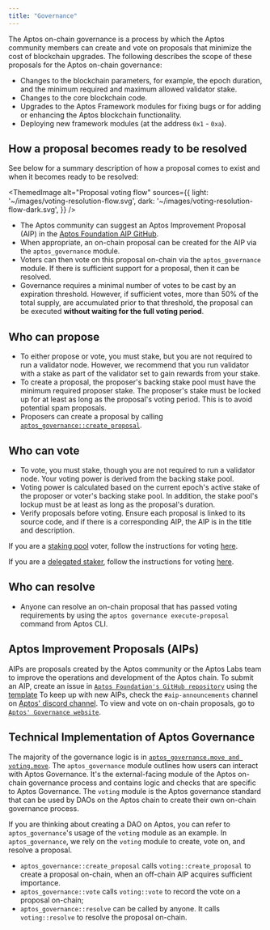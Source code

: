 ```yaml
---
title: "Governance"
---
```



The Aptos on-chain governance is a process by which the Aptos community members can create and vote on proposals that minimize the cost of blockchain upgrades. The following describes the scope of these proposals for the Aptos on-chain governance:

- Changes to the blockchain parameters, for example, the epoch duration, and the minimum required and maximum allowed validator stake.
- Changes to the core blockchain code.
- Upgrades to the Aptos Framework modules for fixing bugs or for adding or enhancing the Aptos blockchain functionality.
- Deploying new framework modules (at the address `0x1` - `0xa`).

## How a proposal becomes ready to be resolved

See below for a summary description of how a proposal comes to exist and when it becomes ready to be resolved:

<ThemedImage
  alt="Proposal voting flow"
  sources={{
light: '~/images/voting-resolution-flow.svg',
dark: '~/images/voting-resolution-flow-dark.svg',
}}
/>

- The Aptos community can suggest an Aptos Improvement Proposal (AIP) in the [Aptos Foundation AIP GitHub](https://github.com/aptos-foundation/AIPs).
- When appropriate, an on-chain proposal can be created for the AIP via the `aptos_governance` module.
- Voters can then vote on this proposal on-chain via the `aptos_governance` module. If there is sufficient support for a proposal, then it can be resolved.
- Governance requires a minimal number of votes to be cast by an expiration threshold. However, if sufficient votes, more than 50% of the total supply, are accumulated prior to that threshold, the proposal can be executed **without waiting for the full voting period**.

## Who can propose

- To either propose or vote, you must stake, but you are not required to run a validator node. However, we recommend that you run validator with a stake as part of the validator set to gain rewards from your stake.
- To create a proposal, the proposer's backing stake pool must have the minimum required proposer stake. The proposer's stake must be locked up for at least as long as the proposal's voting period. This is to avoid potential spam proposals.
- Proposers can create a proposal by calling [`aptos_governance::create_proposal`](https://github.com/aptos-labs/aptos-core/blob/27a255ebc662817944435349afc4ec33ea317e64/aptos-move/framework/aptos-framework/sources/aptos_governance.move#L183).

## Who can vote

- To vote, you must stake, though you are not required to run a validator node. Your voting power is derived from the backing stake pool.
- Voting power is calculated based on the current epoch's active stake of the proposer or voter's backing stake pool. In addition, the stake pool's lockup must be at least as long as the proposal's duration.
- Verify proposals before voting. Ensure each proposal is linked to its source code, and if there is a corresponding AIP, the AIP is in the title and description.

If you are a [staking pool](/network/blockchain/staking) voter, follow the instructions for voting [here](/network/nodes/validator-node/connect-nodes/staking-pool-voter).

If you are a [delegated staker](/network/blockchain/delegated-staking), follow the instructions for voting [here](/network/nodes/validator-node/connect-nodes/staking-pool-voter#delegation-pool-voter).

## Who can resolve

- Anyone can resolve an on-chain proposal that has passed voting requirements by using the `aptos governance execute-proposal` command from Aptos CLI.

## Aptos Improvement Proposals (AIPs)

AIPs are proposals created by the Aptos community or the Aptos Labs team to improve the operations and development of the Aptos chain.
To submit an AIP, create an issue in [`Aptos Foundation's GitHub repository`](https://github.com/aptos-foundation/AIPs/issues) using the [template](https://github.com/aptos-foundation/AIPs/blob/main/TEMPLATE.md)
To keep up with new AIPs, check the `#aip-announcements` channel on [Aptos' discord channel](https://discord.gg/aptosnetwork).
To view and vote on on-chain proposals, go to [`Aptos' Governance website`](https://governance.aptosfoundation.org/).

## Technical Implementation of Aptos Governance

The majority of the governance logic is in [`aptos_governance.move and voting.move`](https://github.com/aptos-labs/aptos-core/blob/main/aptos-move/framework/aptos-framework/sources).
The `aptos_governance` module outlines how users can interact with Aptos Governance. It's the external-facing module of the Aptos on-chain governance process and contains logic and checks that are specific to Aptos Governance.
The `voting` module is the Aptos governance standard that can be used by DAOs on the Aptos chain to create their own on-chain governance process.

If you are thinking about creating a DAO on Aptos, you can refer to `aptos_governance`'s usage of the `voting` module as an example.
In `aptos_governance`, we rely on the `voting` module to create, vote on, and resolve a proposal.

- `aptos_governance::create_proposal` calls `voting::create_proposal` to create a proposal on-chain, when an off-chain AIP acquires sufficient importance.
- `aptos_governance::vote` calls `voting::vote` to record the vote on a proposal on-chain;
- `aptos_governance::resolve` can be called by anyone. It calls `voting::resolve` to resolve the proposal on-chain.
